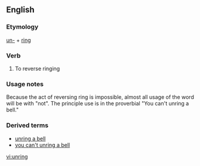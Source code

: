 ==English==
===Etymology===
[[un-]] + [[ring]]
===Verb===
{{en-verb|unrings|unringing|unrung}}
# To reverse ringing

===Usage notes===
Because the act of reversing ring is impossible, almost all usage of the word will be with "not". The principle use is in the proverbial "You can't unring a bell."

===Derived terms===
*[[unring a bell]]
*[[you can't unring a bell]]

[[vi:unring]]
